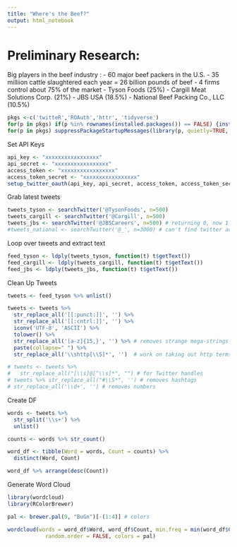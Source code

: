 ```yaml
---
title: "Where's the Beef?"
output: html_notebook
---
```


# Preliminary Research:

Big players in the beef industry : 
- 60 major beef packers in the U.S.
- 35 milliion cattle slaughtered each year = 26 billion pounds of beef
- 4 firms control about 75% of the market
  - Tyson Foods (25%)
  - Cargill Meat Solutions Corp. (21%)
  - JBS USA (18.5%)
  - National Beef Packing Co., LLC (10.5%)

```r
pkgs <-c('twitteR','ROAuth','httr', 'tidyverse')
for(p in pkgs) if(p %in% rownames(installed.packages()) == FALSE) {install.packages(p)}
for(p in pkgs) suppressPackageStartupMessages(library(p, quietly=TRUE, character.only=TRUE))
```

Set API Keys
```r
api_key <- "xxxxxxxxxxxxxxxxx"
api_secret <- "xxxxxxxxxxxxxxxxx"
access_token <- "xxxxxxxxxxxxxxxxx"
access_token_secret <- "xxxxxxxxxxxxxxxxx"
setup_twitter_oauth(api_key, api_secret, access_token, access_token_secret)
```

Grab latest tweets
```r
tweets_tyson <- searchTwitter('@TysonFoods', n=500)
tweets_cargill <- searchTwitter('@Cargill', n=500)
tweets_jbs <- searchTwitter('@JBSCareers', n=500) # returning 0, now 1
#tweets_national <- searchTwitter('@_', n=3000) # can't find twitter account
```

Loop over tweets and extract text
```r
feed_tyson <- ldply(tweets_tyson, function(t) t$getText())
feed_cargill <- ldply(tweets_cargill, function(t) t$getText())
feed_jbs <- ldply(tweets_jbs, function(t) t$getText())
```


Clean Up Tweets
```r
tweets <- feed_tyson %>% unlist()

tweets <- tweets %>% 
  str_replace_all('[[:punct:]]', '') %>%
  str_replace_all('[[:cntrl:]]', '') %>% 
  iconv('UTF-8', 'ASCII') %>% 
  tolower() %>% 
  str_replace_all('[a-z]{15,}', '') %>% # removes strange mega-strings
  paste(collapse=" ") %>% 
  str_replace_all('\\shttp[\\S]*', '')  # work on taking out http terms

# tweets <- tweets %>% 
#   str_replace_all("[\\s]@[^\\s]*", "") # for Twitter handles
# tweets %>% str_replace_all("#\\S*", '') # removes hashtags
# str_replace_all('\\d+', '') # removes numbers
```

Create DF
```r
words <- tweets %>% 
  str_split('\\s+') %>% 
  unlist()

counts <- words %>% str_count()

word_df <- tibble(Word = words, Count = counts) %>% 
  distinct(Word, Count)
```

```r
word_df %>% arrange(desc(Count))
```


Generate Word Cloud
```r
library(wordcloud)
library(RColorBrewer)

pal <- brewer.pal(9, "BuGn")[-(1:4)] # colors

wordcloud(words = word_df$Word, word_df$Count, min.freq = min(word_df$Count), 
            random.order = FALSE, colors = pal)
```

